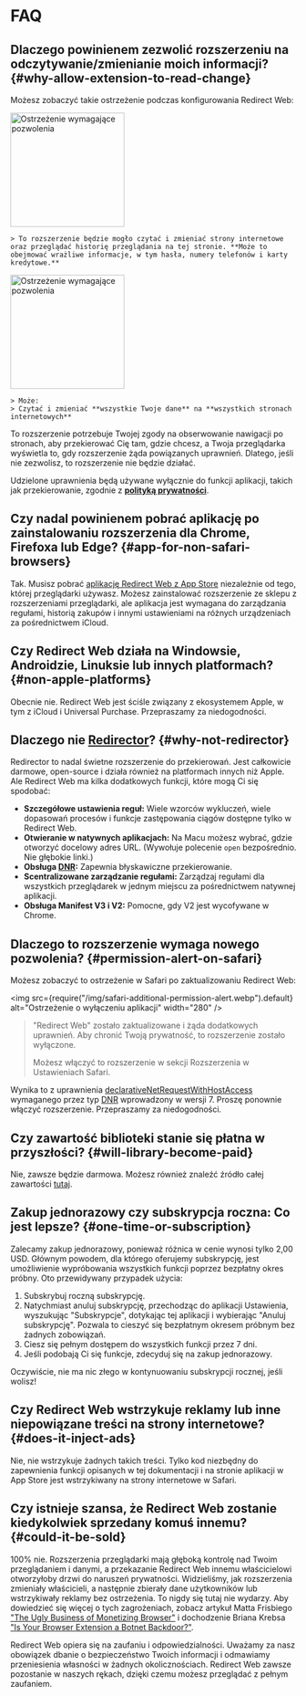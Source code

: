 
# FAQ

## Dlaczego powinienem zezwolić rozszerzeniu na odczytywanie/zmienianie moich informacji? {#why-allow-extension-to-read-change}

Możesz zobaczyć takie ostrzeżenie podczas konfigurowania Redirect Web:

<IfBrowserStore stores='appStore'>
    <Image src={PermissionAlertSafari} alt="Ostrzeżenie wymagające pozwolenia" width="200" margin="0 0 16px 0" hasShadow />

    > To rozszerzenie będzie mogło czytać i zmieniać strony internetowe oraz przeglądać historię przeglądania na tej stronie. **Może to obejmować wrażliwe informacje, w tym hasła, numery telefonów i karty kredytowe.**
</IfBrowserStore>

<IfBrowserStore stores='appStore' includes={false}>
    <Image src={PermissionAlertChrome} alt="Ostrzeżenie wymagające pozwolenia" height="200" hasRoundedCorners hasShadow margin="0 0 16px 0" />

    > Może:  
    > Czytać i zmieniać **wszystkie Twoje dane** na **wszystkich stronach internetowych**
</IfBrowserStore>

To rozszerzenie potrzebuje Twojej zgody na obserwowanie nawigacji po stronach, aby przekierować Cię tam, gdzie chcesz, a Twoja przeglądarka wyświetla to, gdy rozszerzenie żąda powiązanych uprawnień. Dlatego, jeśli nie zezwolisz, to rozszerzenie nie będzie działać.

Udzielone uprawnienia będą używane wyłącznie do funkcji aplikacji, takich jak przekierowanie, zgodnie z **[polityką prywatności](./privacy-policy)**.

## Czy nadal powinienem pobrać aplikację po zainstalowaniu rozszerzenia dla Chrome, Firefoxa lub Edge? {#app-for-non-safari-browsers}

Tak. Musisz pobrać [aplikację Redirect Web z App Store](https://apps.apple.com/app/id1571283503) niezależnie od tego, której przeglądarki używasz. Możesz zainstalować rozszerzenie ze sklepu z rozszerzeniami przeglądarki, ale aplikacja jest wymagana do zarządzania regułami, historią zakupów i innymi ustawieniami na różnych urządzeniach za pośrednictwem iCloud.

## Czy Redirect Web działa na Windowsie, Androidzie, Linuksie lub innych platformach? {#non-apple-platforms}

Obecnie nie. Redirect Web jest ściśle związany z ekosystemem Apple, w tym z iCloud i Universal Purchase. Przepraszamy za niedogodności.

## Dlaczego nie [Redirector](https://github.com/einaregilsson/Redirector)? {#why-not-redirector}

Redirector to nadal świetne rozszerzenie do przekierowań. Jest całkowicie darmowe, open-source i działa również na platformach innych niż Apple. Ale Redirect Web ma kilka dodatkowych funkcji, które mogą Ci się spodobać:

* **Szczegółowe ustawienia reguł:** Wiele wzorców wykluczeń, wiele dopasowań procesów i funkcje zastępowania ciągów dostępne tylko w Redirect Web.
* **Otwieranie w natywnych aplikacjach:** Na Macu możesz wybrać, gdzie otworzyć docelowy adres URL. (Wywołuje polecenie `open` bezpośrednio. Nie głębokie linki.)
* **Obsługa [DNR](https://blog.mozilla.org/addons/2023/05/17/declarativenetrequest-available-in-firefox/):** Zapewnia błyskawiczne przekierowanie.
* **Scentralizowane zarządzanie regułami:** Zarządzaj regułami dla wszystkich przeglądarek w jednym miejscu za pośrednictwem natywnej aplikacji.
* **Obsługa Manifest V3 i V2:** Pomocne, gdy V2 jest wycofywane w Chrome.

## Dlaczego to rozszerzenie wymaga nowego pozwolenia? {#permission-alert-on-safari}

Możesz zobaczyć to ostrzeżenie w Safari po zaktualizowaniu Redirect Web:

<img src={require("/img/safari-additional-permission-alert.webp").default} alt="Ostrzeżenie o wyłączeniu aplikacji" width="280" />

> "Redirect Web" zostało zaktualizowane i żąda dodatkowych uprawnień. Aby chronić Twoją prywatność, to rozszerzenie zostało wyłączone.
>
> Możesz włączyć to rozszerzenie w sekcji Rozszerzenia w Ustawieniach Safari.

Wynika to z uprawnienia [declarativeNetRequestWithHostAccess](https://developer.apple.com/documentation/safariservices/safari_web_extensions/blocking_content_with_your_safari_web_extension) wymaganego przez typ [DNR](./rule-settings#type) wprowadzony w wersji 7. Proszę ponownie włączyć rozszerzenie. Przepraszamy za niedogodności.

## Czy zawartość biblioteki stanie się płatna w przyszłości? {#will-library-become-paid}

Nie, zawsze będzie darmowa. Możesz również znaleźć źródło całej zawartości [tutaj](https://github.com/mshibanami/redirect-web/tree/main/library).

## Zakup jednorazowy czy subskrypcja roczna: Co jest lepsze? {#one-time-or-subscription}

Zalecamy zakup jednorazowy, ponieważ różnica w cenie wynosi tylko 2,00 USD.
Głównym powodem, dla którego oferujemy subskrypcję, jest umożliwienie wypróbowania wszystkich funkcji poprzez bezpłatny okres próbny. Oto przewidywany przypadek użycia:

1. Subskrybuj roczną subskrypcję.
2. Natychmiast anuluj subskrypcję, przechodząc do aplikacji Ustawienia, wyszukując "Subskrypcje", dotykając tej aplikacji i wybierając "Anuluj subskrypcję". Pozwala to cieszyć się bezpłatnym okresem próbnym bez żadnych zobowiązań.
3. Ciesz się pełnym dostępem do wszystkich funkcji przez 7 dni.
4. Jeśli podobają Ci się funkcje, zdecyduj się na zakup jednorazowy.

Oczywiście, nie ma nic złego w kontynuowaniu subskrypcji rocznej, jeśli wolisz!

## Czy Redirect Web wstrzykuje reklamy lub inne niepowiązane treści na strony internetowe? {#does-it-inject-ads}

Nie, nie wstrzykuje żadnych takich treści. Tylko kod niezbędny do zapewnienia funkcji opisanych w tej dokumentacji i na stronie aplikacji w App Store jest wstrzykiwany na strony internetowe w Safari.

## Czy istnieje szansa, że Redirect Web zostanie kiedykolwiek sprzedany komuś innemu? {#could-it-be-sold}

100% nie. Rozszerzenia przeglądarki mają głęboką kontrolę nad Twoim przeglądaniem i danymi, a przekazanie Redirect Web innemu właścicielowi otworzyłoby drzwi do naruszeń prywatności. Widzieliśmy, jak rozszerzenia zmieniały właścicieli, a następnie zbierały dane użytkowników lub wstrzykiwały reklamy bez ostrzeżenia. To nigdy się tutaj nie wydarzy. Aby dowiedzieć się więcej o tych zagrożeniach, zobacz artykuł Matta Frisbiego ["The Ugly Business of Monetizing Browser"](https://mattfrisbie.substack.com/p/the-ugly-business-of-monetizing-browser) i dochodzenie Briana Krebsa ["Is Your Browser Extension a Botnet Backdoor?"](https://krebsonsecurity.com/2021/03/is-your-browser-extension-a-botnet-backdoor/).

Redirect Web opiera się na zaufaniu i odpowiedzialności. Uważamy za nasz obowiązek dbanie o bezpieczeństwo Twoich informacji i odmawiamy przeniesienia własności w żadnych okolicznościach. Redirect Web zawsze pozostanie w naszych rękach, dzięki czemu możesz przeglądać z pełnym zaufaniem.
